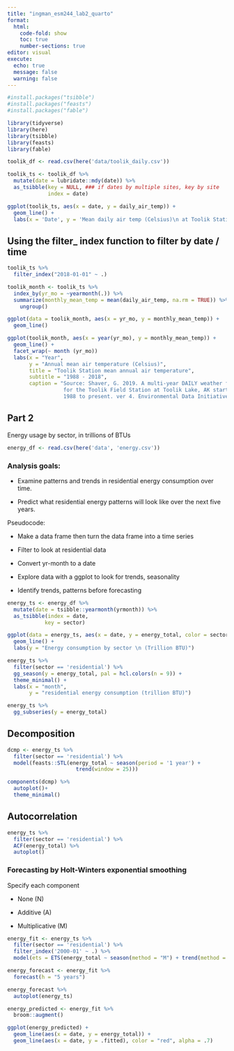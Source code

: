 ```yaml
---
title: "ingman_esm244_lab2_quarto"
format: 
  html:
    code-fold: show
    toc: true
    number-sections: true
editor: visual
execute:
  echo: true
  message: false
  warning: false
---
```


```r

#install.packages("tsibble")
#install.packages("feasts")
#install.packages("fable")

library(tidyverse)
library(here)
library(tsibble)
library(feasts)
library(fable)
```

```r

toolik_df <- read.csv(here('data/toolik_daily.csv'))

toolik_ts <- toolik_df %>%
  mutate(date = lubridate::mdy(date)) %>% 
  as_tsibble(key = NULL, ### if dates by multiple sites, key by site
             index = date)

ggplot(toolik_ts, aes(x = date, y = daily_air_temp)) +
  geom_line() +
  labs(x = 'Date', y = 'Mean daily air temp (Celsius)\n at Toolik Station')
```

## Using the filter\_ index function to filter by date / time

```r

toolik_ts %>% 
  filter_index("2018-01-01" ~ .)

```

```r

toolik_month <- toolik_ts %>% 
  index_by(yr_mo = ~yearmonth(.)) %>% 
  summarize(monthly_mean_temp = mean(daily_air_temp, na.rm = TRUE)) %>% 
    ungroup()

```

```r

ggplot(data = toolik_month, aes(x = yr_mo, y = monthly_mean_temp)) +
  geom_line()

ggplot(toolik_month, aes(x = year(yr_mo), y = monthly_mean_temp)) +
  geom_line() +
  facet_wrap(~ month (yr_mo))
  labs(x = "Year",
       y = "Annual mean air temperature (Celsius)",
       title = "Toolik Station mean annual air temperature",
       subtitle = "1988 - 2018",
       caption = "Source: Shaver, G. 2019. A multi-year DAILY weather file
                  for the Toolik Field Station at Toolik Lake, AK starting
                  1988 to present. ver 4. Environmental Data Initiative.")
```

## Part 2

Energy usage by sector, in trillions of BTUs

```r

energy_df <- read.csv(here('data', 'energy.csv'))
```

### Analysis goals:

-   Examine patterns and trends in residential energy consumption over time.

-   Predict what residential energy patterns will look like over the next five years.

Pseudocode:

-   Make a data frame then turn the data frame into a time series

-   Filter to look at residential data

-   Convert yr-month to a date

-   Explore data with a ggplot to look for trends, seasonality

-   Identify trends, patterns before forecasting

```r

energy_ts <- energy_df %>% 
  mutate(date = tsibble::yearmonth(yrmonth)) %>%
  as_tsibble(index = date,
            key = sector)

```

```r

ggplot(data = energy_ts, aes(x = date, y = energy_total, color = sector)) +
  geom_line() +
  labs(y = "Energy consumption by sector \n (Trillion BTU)")
```

```r
energy_ts %>% 
  filter(sector == 'residential') %>%
  gg_season(y = energy_total, pal = hcl.colors(n = 9)) +
  theme_minimal() +
  labs(x = "month",
       y = "residential energy consumption (trillion BTU)")
```

```r

energy_ts %>% 
  gg_subseries(y = energy_total)
```

## Decomposition

```r

dcmp <- energy_ts %>%
  filter(sector == 'residential') %>%
  model(feasts::STL(energy_total ~ season(period = '1 year') + 
                      trend(window = 25)))

components(dcmp) %>% 
  autoplot()+
  theme_minimal()
```

## Autocorrelation

```r
energy_ts %>% 
  filter(sector == 'residential') %>%
  ACF(energy_total) %>% 
  autoplot()
```

### Forecasting by Holt-Winters exponential smoothing

Specify each component

-   None (N)

-   Additive (A)

-   Multiplicative (M)

```r

energy_fit <- energy_ts %>% 
  filter(sector == 'residential') %>% 
  filter_index('2000-01' ~ .) %>% 
  model(ets = ETS(energy_total ~ season(method = "M") + trend(method = "A")))

energy_forecast <- energy_fit %>% 
  forecast(h = "5 years")

energy_forecast %>% 
  autoplot(energy_ts)
```

```r

energy_predicted <- energy_fit %>% 
  broom::augment()

ggplot(energy_predicted) +
  geom_line(aes(x = date, y = energy_total)) +
  geom_line(aes(x = date, y = .fitted), color = "red", alpha = .7)
```
